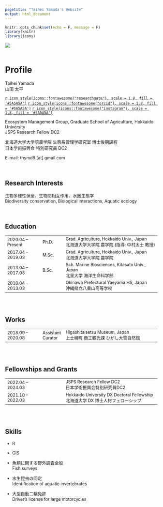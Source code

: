 ```yaml
---
pagetitle: "Taihei Yamada's Website"
output: html_document
---
```


```r
knitr::opts_chunk$set(echo = F, message = F)
library(knitr)
library(icons)
```

![](images/pink_salmon_crop.JPG)
<br />
<br />


# Profile

Taihei Yamada <br />
山田 太平

[`r icon_style(icons::fontawesome("researchgate"), scale = 1.8, fill = '#5A5A5A')`](https://www.researchgate.net/profile/Taihei-Yamada-2) [`r icon_style(icons::fontawesome("orcid"), scale = 1.8, fill = '#5A5A5A')`](https://orcid.org/0000-0002-6120-7094) [`r icon_style(icons::fontawesome("instagram"), scale = 1.8, fill = '#5A5A5A')`](https://www.instagram.com/prbnmt/) 

Ecosystem Management Group, Graduate School of Agriculture, Hokkaido University
<br />
JSPS Research Fellow DC2

北海道大学大学院農学院 生態系管理学研究室 博士後期課程
<br />
日本学術振興会 特別研究員 DC2

E-mail: thymd8 [at] gmail.com
<br />
<br />
<br />

## Research Interests

生物多様性保全、生物間相互作用、水圏生態学
<br />
Biodiversity conservation, Biological interactions, Aquatic ecology
<br />
<br />
<br />


<style>
table, th, td {
    font-size: 100%;
}
</style>

## Education
| | | |
| :-- | :- | :------- |
| 2020.04 – Present | Ph.D. | Grad. Agriculture, Hokkaido Univ., Japan<br />北海道大学大学院 農学院 (指導: 中村太士 教授) |
| 2017.04 – 2019.03 | M.Sc. | Grad. Agriculture, Hokkaido Univ., Japan<br />北海道大学大学院 農学院 |
| 2013.04 – 2017.03 | B.Sc. | Sch. Marine Biosciences, Kitasato Univ., Japan<br />北里大学 海洋生命科学部 |
| 2010.04 – 2013.03 |    | Okinawa Prefectural Yaeyama HS, Japan<br />沖縄県立八重山高等学校 |
<br />
<br />

## Works
| | | |
| :-- | :- | :------- |
| 2018.09 – 2020.08 | Assistant Curator | Higashitaisetsu Museum, Japan<br />上士幌町 商工観光課 ひがし大雪自然館 |
<br />
<br />

## Fellowships and Grants
| | | |
| :-- | :- | :------- |
| 2022.04 – 2024.03 | | JSPS Research Fellow DC2<br />日本学術振興会特別研究員DC2 |
| 2021.10 – 2022.03 | | Hokkaido University DX Doctoral Fellowship<br />北海道大学 DX 博士人材フェローシップ |
<br />
<br />

## Skills
- R

- GIS

- 魚類に関する野外調査全般
<br />
Fish surveys

- 水生昆虫の同定
<br />
Identification of aquatic invertebrates

- 大型自動二輪免許
<br />
Driver's license for large motorcycles


<!-- Global site tag (gtag.js) - Google Analytics -->
<script async src="https://www.googletagmanager.com/gtag/js?id=G-BQZTKPH9SP"></script>
<script>
  window.dataLayer = window.dataLayer || [];
  function gtag(){dataLayer.push(arguments);}
  gtag('js', new Date());

  gtag('config', 'G-BQZTKPH9SP');
</script>


<!-- Google Fonts -->
<link rel="preconnect" href="https://fonts.googleapis.com"> 
<link rel="preconnect" href="https://fonts.gstatic.com" crossorigin> 
<link href="https://fonts.googleapis.com/css2?family=Josefin+Sans&display=swap" rel="stylesheet">
